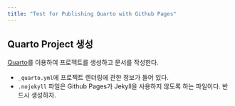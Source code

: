 ```yaml
---
title: "Test for Publishing Quarto with Github Pages"
---
```


## Quarto Project 생성 

[Quarto](https://quarto.org/)를 이용하여 프로젝트를 생성하고 문서를 작성한다.

- `_quarto.yml`에 프로젝트 렌더링에 관한 정보가 들어 있다. 
- `.nojekyll` 파일은 Github Pages가 Jekyll을 사용하지 않도록 하는 파일이다. 반드시 생성하자. 

